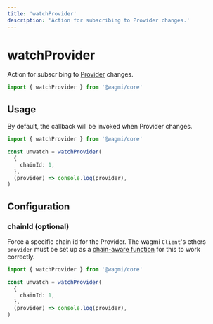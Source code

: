 ```yaml
---
title: 'watchProvider'
description: 'Action for subscribing to Provider changes.'
---
```



# watchProvider

Action for subscribing to [Provider](/core/actions/getProvider) changes.

```ts
import { watchProvider } from '@wagmi/core'
```

## Usage

By default, the callback will be invoked when Provider changes.

```ts
import { watchProvider } from '@wagmi/core'

const unwatch = watchProvider(
  {
    chainId: 1,
  },
  (provider) => console.log(provider),
)
```

## Configuration

### chainId (optional)

Force a specific chain id for the Provider. The wagmi `Client`'s ethers `provider` must be set up as a [chain-aware function](/core/client#provider-optional) for this to work correctly.

```ts {5}
import { watchProvider } from '@wagmi/core'

const unwatch = watchProvider(
  {
    chainId: 1,
  },
  (provider) => console.log(provider),
)
```
